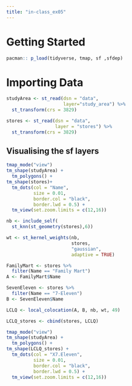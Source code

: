 ```yaml
---
title: "in-class_ex05"
---
```


# Getting Started

```r
pacman:: p_load(tidyverse, tmap, sf ,sfdep)
```

# Importing Data

```r
studyArea <- st_read(dsn = "data",
                     layer="study_area") %>%
  st_transform(crs = 3829)
```

```r
stores <- st_read(dsn = "data",
                  layer = "stores") %>%
  st_transform(crs = 3829)
```

## Visualising the sf layers

```r
tmap_mode("view")
tm_shape(studyArea) + 
  tm_polygons() +
tm_shape(stores)+
  tm_dots(col = "Name",
          size = 0.01,
          border.col = "black",
          border.lwd = 0.5) +
  tm_view(set.zoom.limits = c(12,16))
```

```r
nb <- include_self(
  st_knn(st_geometry(stores),6))
```

```r
wt <- st_kernel_weights(nb,
                        stores,
                        "gaussian",
                        adaptive = TRUE)
```

```r
FamilyMart <- stores %>%
  filter(Name == "Family Mart")
A <- FamilyMart$Name
```

```r
SevenEleven <- stores %>%
  filter(Name == "7-Eleven")
B <- SevenEleven$Name
```

```r
LCLQ <- local_colocation(A, B, nb, wt, 49)
```

```r
LCLQ_stores <- cbind(stores, LCLQ)
```

```r
tmap_mode("view")
tm_shape(studyArea) +
  tm_polygons() + 
tm_shape(LCLQ_stores) +
  tm_dots(col = "X7.Eleven",
          size = 0.01,
          border.col = "black",
          border.lwd = 0.5) +
  tm_view(set.zoom.limits = c(12,16))
```
